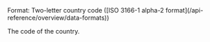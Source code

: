 <ParamField body="CountryCode" type="string">     
Format: Two-letter country code ([ISO 3166-1 alpha-2 format](/api-reference/overview/data-formats))

The code of the country.  
</ParamField>